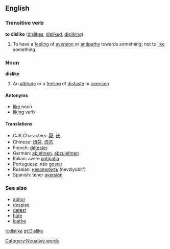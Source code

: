 ==English==
===Transitive verb===
'''to dislike''' ([[dislikes]], [[disliked]], [[disliking]])
#To have a [[feeling]] of [[aversion]] or [[antipathy]] towards something; not to [[like]] something
===Noun===
'''dislike'''
#An [[attitude]] or a [[feeling]] of [[distaste]] or [[aversion]]
====Antonyms====
*[[like]] noun
*[[liking]] verb
====Translations====
*CJK Characters: [[厭]], [[厌]]
*Chinese: [[煩惡]], [[烦恶]]
*French: [[détester]]
*German: [[ablehnen]], [[abzulehnen]]
*Italian: avere [[antipatia]]
*Portuguese: não [[gostar]]
*Russian: [[невзлюбить]] (nevzlyubit')
*Spanish: tener [[aversión]]

===See also===
*[[abhor]]
*[[despise]]
*[[detest]]
*[[hate]]
*[[loathe]]

[[Category:Negative words]]

[[it:dislike]]
[[pt:Dislike]]